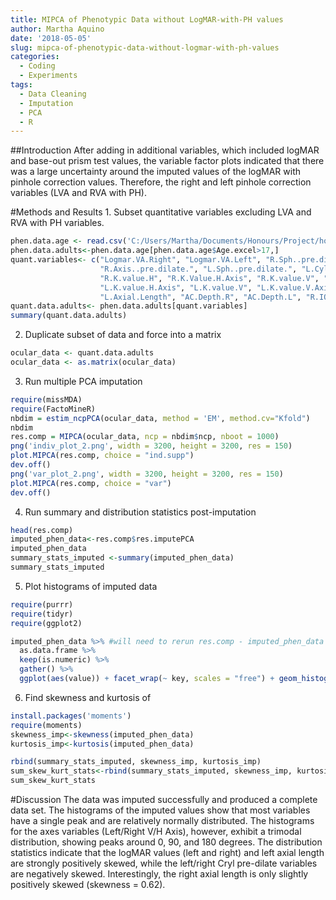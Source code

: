 ```yaml
---
title: MIPCA of Phenotypic Data without LogMAR-with-PH values
author: Martha Aquino
date: '2018-05-05'
slug: mipca-of-phenotypic-data-without-logmar-with-ph-values
categories:
  - Coding
  - Experiments
tags:
  - Data Cleaning
  - Imputation
  - PCA
  - R
---
```


##Introduction 
After adding in additional variables, which included logMAR and base-out prism test values, the variable factor plots indicated that there was a large uncertainty around the imputed values of the logMAR with pinhole correction values. Therefore, the right and left pinhole correction variables (LVA and RVA with PH). 

#Methods and Results 
1. Subset quantitative variables excluding LVA and RVA with PH variables. 
```r
phen.data.age <- read.csv('C:/Users/Martha/Documents/Honours/Project/honours.project/Data/NIES_master_database-age.csv')
phen.data.adults<-phen.data.age[phen.data.age$Age.excel>17,]
quant.variables<- c("Logmar.VA.Right", "Logmar.VA.Left", "R.Sph..pre.dilate.", "R.Cyl..pre.dilate.",
                    "R.Axis..pre.dilate.", "L.Sph..pre.dilate.", "L.Cyl..pre.dilate.", "L.Axis..pre.dilate.",
                    "R.K.value.H", "R.K.Value.H.Axis", "R.K.value.V", "R.K.value.V.Axis", "L.K.value.H",
                    "L.K.value.H.Axis", "L.K.value.V", "L.K.value.V.Axis", "R.Pachimetry", "L.Pachimetry", "R.Axial.Length",
                    "L.Axial.Length", "AC.Depth.R", "AC.Depth.L", "R.IOP.mmHg", "L.IOP.mmHg", "CDR.RE", "CDR.LE")
quant.data.adults<- phen.data.adults[quant.variables]
summary(quant.data.adults)
```

2. Duplicate subset of data and force into a matrix
```r
ocular_data <- quant.data.adults
ocular_data <- as.matrix(ocular_data)
```

3. Run multiple PCA imputation 
```r
require(missMDA)
require(FactoMineR)
nbdim = estim_ncpPCA(ocular_data, method = 'EM', method.cv="Kfold")
nbdim
res.comp = MIPCA(ocular_data, ncp = nbdim$ncp, nboot = 1000)
png('indiv_plot_2.png', width = 3200, height = 3200, res = 150)
plot.MIPCA(res.comp, choice = "ind.supp") 
dev.off()
png('var_plot_2.png', width = 3200, height = 3200, res = 150)
plot.MIPCA(res.comp, choice = "var") 
dev.off()
```

4. Run summary and distribution statistics post-imputation
```r
head(res.comp)
imputed_phen_data<-res.comp$res.imputePCA
imputed_phen_data
summary_stats_imputed <-summary(imputed_phen_data)
summary_stats_imputed
```

5. Plot histograms of imputed data 
```r
require(purrr)
require(tidyr)
require(ggplot2)

imputed_phen_data %>% #will need to rerun res.comp - imputed_phen_data is empty 
  as.data.frame %>%
  keep(is.numeric) %>%
  gather() %>%
  ggplot(aes(value)) + facet_wrap(~ key, scales = "free") + geom_histogram(fill = 'grey', colour = "black")

```

6. Find skewness and kurtosis of 
```r
install.packages('moments')
require(moments)
skewness_imp<-skewness(imputed_phen_data)
kurtosis_imp<-kurtosis(imputed_phen_data)

rbind(summary_stats_imputed, skewness_imp, kurtosis_imp)
sum_skew_kurt_stats<-rbind(summary_stats_imputed, skewness_imp, kurtosis_imp)
sum_skew_kurt_stats
```

#Discussion
The data was imputed successfully and produced a complete data set. The histograms of the imputed values show that most variables have a single peak and are relatively normally distributed. The histograms for the axes variables (Left/Right V/H Axis), however, exhibit a trimodal distribution, showing peaks around 0, 90, and 180 degrees. The distribution statistics indicate that the logMAR values (left and right) and left axial length are strongly positively skewed, while the left/right Cryl pre-dilate variables are negatively skewed. Interestingly, the right axial length is only slightly positively skewed (skewness = 0.62).    